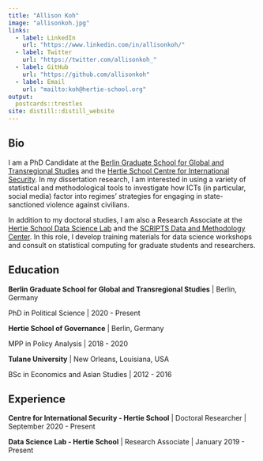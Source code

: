 ```yaml
---
title: "Allison Koh"
image: "allisonkoh.jpg"
links:
  - label: LinkedIn
    url: "https://www.linkedin.com/in/allisonkoh/"
  - label: Twitter
    url: "https://twitter.com/allisonkoh_"
  - label: GitHub
    url: "https://github.com/allisonkoh"
  - label: Email
    url: "mailto:koh@hertie-school.org"
output:
  postcards::trestles
site: distill::distill_website
---
```

 
## Bio

I am a PhD Candidate at the [Berlin Graduate School for Global and Transregional Studies](https://www.scripts-berlin.eu/birt/bgts/index.html) and the [Hertie School Centre for International Security](https://www.hertie-school.org/en/international-security).<!-- Broadly speaking, my research interests comprise of the politics and measurement of repression, political violence, and social media use.--> In my dissertation research, I am interested in using a variety of statistical and methodological tools to investigate how ICTs (in particular, social media) factor into regimes' strategies for engaging in state-sanctioned violence against civilians.

In addition to my doctoral studies, I am also a Research Associate at the [Hertie School Data Science Lab](https://www.hertie-school.org/en/datasciencelab) and the [SCRIPTS Data and Methodology Center](https://www.scripts-berlin.eu/research/data-and-methodology-center/index.html). In this role, I develop training materials for data science workshops and consult on statistical computing for graduate students and researchers.

## Education

**Berlin Graduate School for Global and Transregional Studies** | Berlin, Germany

PhD in Political Science | 2020 - Present

**Hertie School of Governance** | Berlin, Germany

MPP in Policy Analysis | 2018 - 2020

**Tulane University** | New Orleans, Louisiana, USA

BSc in Economics and Asian Studies | 2012 - 2016

## Experience

**Centre for International Security - Hertie School** | Doctoral Researcher | September 2020 - Present

**Data Science Lab - Hertie School** | Research Associate | January 2019 - Present
